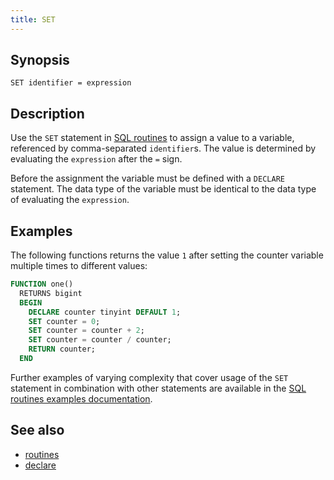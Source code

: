 ```yaml
---
title: SET
---
```


## Synopsis

```text
SET identifier = expression
```

## Description

Use the `SET` statement in [SQL routines](/sql/routines/introduction) to assign a
value to a variable, referenced by comma-separated `identifier`s. The
value is determined by evaluating the `expression` after the `=` sign.

Before the assignment the variable must be defined with a `DECLARE` statement.
The data type of the variable must be identical to the data type of evaluating
the `expression`.

## Examples

The following functions returns the value `1` after setting the counter variable
multiple times to different values:

```sql
FUNCTION one()
  RETURNS bigint
  BEGIN
    DECLARE counter tinyint DEFAULT 1;
    SET counter = 0;
    SET counter = counter + 2;
    SET counter = counter / counter;
    RETURN counter;
  END
```

Further examples of varying complexity that cover usage of the `SET` statement
in combination with other statements are available in the [SQL routines examples
documentation](/sql/routines/examples).

## See also

* [routines](/sql/routines/introduction)
* [declare](/sql/routines/declare)
